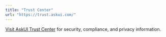 ```yaml
---
title: "Trust Center"
url: "https://trust.askui.com/"
---
```


[Visit AskUI Trust Center](https://trust.askui.com/) for security, compliance, and privacy information.